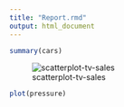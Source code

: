 ```yaml
---
title: "Report.rmd"
output: html_document
---
```


```r
summary(cars)
```

![scatterplot-tv-sales]("/Users/josephfrancia/Desktop/Fall_2016/Stats159/stat159-fall2016-hw02/images/scatterplot-tv-sales.png)

```r
plot(pressure)
```
